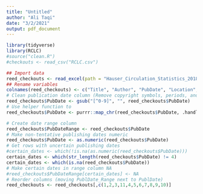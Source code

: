 ```yaml
---
title: "Untitled"
author: "Ali Taqi"
date: "3/2/2021"
output: pdf_document
---
```


```r
library(tidyverse)
library(RCLC)
#source("clean.R")
#checkouts <- read_csv("RCLC.csv")
```

```r
## Import data 
reed_checkouts <- read_excel(path = "Hauser_Circulation_Statistics_2018-2020.xlsx") 
## Rename variables
colnames(reed_checkouts) <- c("Title", "Author", "PubDate", "Location", "Barcode", "Call_No", "Copies", "Loaned", "Returned", "Patron")
# Clean publication date column (Remove copyright symbols, periods, and collapse multiple dates)
reed_checkouts$PubDate <- gsub("[^0-9]", "", reed_checkouts$PubDate)
# Use helper function to 
reed_checkouts$PubDate <- purrr::map_chr(reed_checkouts$PubDate, .handleDATE)
```

```r
# Create date range column
reed_checkouts$PubDateRange <- reed_checkouts$PubDate
# Make non-tentative publishing dates numeric
reed_checkouts$PubDate <- as.numeric(reed_checkouts$PubDate)
# Get rows with uncertain publishing dates
#certain_dates <- which(!is.na(as.numeric(reed_checkouts$PubDate)))
certain_dates <- which(str_length(reed_checkouts$PubDate) != 4)
certain_dates <- which(is.na(reed_checkouts$PubDate))
# Make certain dates in range column NA
#reed_checkouts$PubDateRange[certain_dates] <- NA
# Reorder columns (moving PublDate_Range next to PublDate)
reed_checkouts <- reed_checkouts[,c(1,2,3,11,4,5,6,7,8,9,10)]
```

